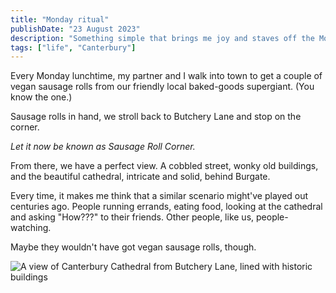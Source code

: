 ```yaml
---
title: "Monday ritual"
publishDate: "23 August 2023"
description: "Something simple that brings me joy and staves off the Monday blues."
tags: ["life", "Canterbury"]
---
```



Every Monday lunchtime, my partner and I walk into town to get a couple of vegan sausage rolls from our friendly local baked-goods supergiant. (You know the one.)

Sausage rolls in hand, we stroll back to Butchery Lane and stop on the corner.

*Let it now be known as Sausage Roll Corner.*

From there, we have a perfect view. A cobbled street, wonky old buildings, and the beautiful cathedral, intricate and solid, behind Burgate.

Every time, it makes me think that a similar scenario might've played out centuries ago. People running errands, eating food, looking at the cathedral and asking "How???" to their friends. Other people, like us, people-watching.

Maybe they wouldn't have got vegan sausage rolls, though.

<Image
	src="/canterbury-butchery-lane.webp"
	alt="A view of Canterbury Cathedral from Butchery Lane, lined with historic buildings"
	width={550}
	height={550}
/>
